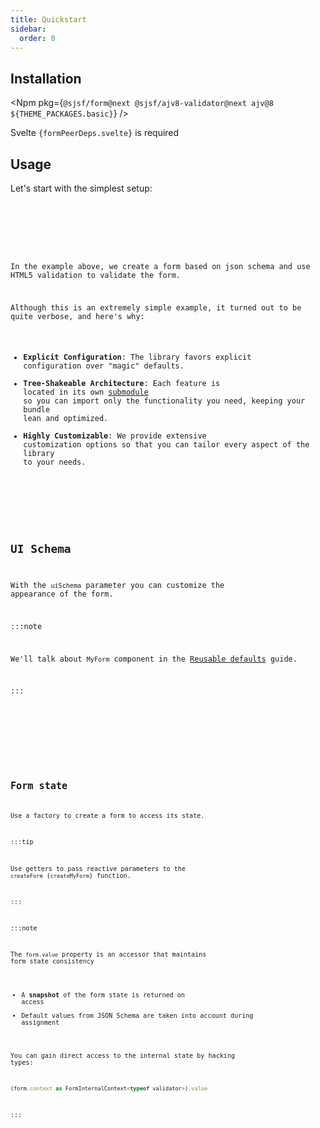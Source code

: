 ```yaml
---
title: Quickstart
sidebar:
  order: 0
---
```








## Installation

<Npm
  pkg={`@sjsf/form@next @sjsf/ajv8-validator@next ajv@8 ${THEME_PACKAGES.basic}`}
/>

Svelte <code>{formPeerDeps.svelte}</code> is required

## Usage

Let's start with the simplest setup:

<Code code={simpleSetupCode} lang="svelte" />

<FormCard>
  <SimpleSetupForm client:only="svelte" />
</FormCard>

In the example above, we create a form based on json schema and
use HTML5 validation to validate the form.

Although this is an extremely simple example, it turned out to be quite verbose, and here's why:

- **Explicit Configuration**: The library favors explicit configuration over "magic" defaults.
- **Tree-Shakeable Architecture**: Each feature is located in its own [submodule](https://nodejs.org/api/packages.html#subpath-exports)
so you can import only the functionality you need, keeping your bundle lean and optimized.
- **Highly Customizable**: We provide extensive customization options so that you can tailor every aspect of the library to your needs.

<LinkCard title="JSON Schema" href="../../api-reference/json-schema/" />

<LinkCard title="Handlers API reference" href="../../api-reference/handlers/" />

## UI Schema

With the `uiSchema` parameter you can customize the appearance of the form.

:::note

We'll talk about `MyForm` component in the [Reusable defaults](../reusable-defaults/) guide.

:::

<Code code={uiSchemaCode} lang="svelte" />

<FormCard>
  <UiSchemaForm client:only="svelte" />
</FormCard>

<LinkCard title="UI Schema API reference" href="../../api-reference/ui-schema/" />

## Form state

Use a factory to create a form to access its state.

:::tip

Use getters to pass reactive parameters to the `createForm` (`createMyForm`) function.

:::

:::note

The `form.value` property is an accessor that maintains form state consistency

- A **snapshot** of the form state is returned on access
- Default values from JSON Schema are taken into account during assignment

You can gain direct access to the internal state by hacking types:

```typescript
(form.context as FormInternalContext<typeof validator>).value
```

:::

<Code code={formStateCode} lang="svelte" />

<FormCard>
  <FormStateForm client:only="svelte" />
</FormCard>
